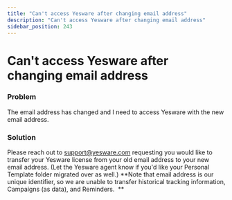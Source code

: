 ```yaml
---
title: "Can't access Yesware after changing email address"
description: "Can't access Yesware after changing email address"
sidebar_position: 243
---
```


# Can't access Yesware after changing email address

### Problem
The email address has changed and I need to access Yesware with the new email address.
### Solution 
Please reach out to [support@yesware.com](mailto:support@yesware.com) requesting you would like to transfer your Yesware license from your old email address to your new email address. (Let the Yesware agent know if you'd like your Personal Template folder migrated over as well.)
**Note that email address is our unique identifier, so we are unable to transfer historical tracking information, Campaigns (as data), and Reminders.  **